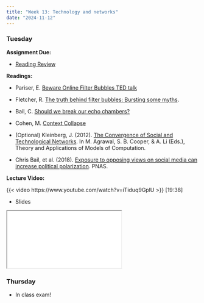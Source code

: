 ```yaml
---
title: "Week 13: Technology and networks"
date: "2024-11-12"
---
```


### Tuesday

**Assignment Due:**

* [Reading Review](/syllabus/syllabus.qmd#reading-review-assignments)

**Readings:**

* Pariser, E. [Beware Online Filter Bubbles TED talk](https://www.ted.com/talks/eli_pariser_beware_online_filter_bubbles)
* Fletcher, R. [The truth behind filter bubbles: Bursting some myths](https://reutersinstitute.politics.ox.ac.uk/risj-review/truth-behind-filter-bubbles-bursting-some-myths).
* Bail, C. [Should we break our echo chambers?](https://www.youtube.com/watch?v=nwRm_ssTarE)
* Cohen, M. [Context Collapse](https://www.psychologytoday.com/intl/blog/finding-love-the-scientific-take/202012/context-collapse)

* (Optional) Kleinberg, J. (2012). [The Convergence of Social and Technological Networks](https://link-springer-com.ezproxy.lib.purdue.edu/chapter/10.1007%2F978-3-642-29952-0_8). In M. Agrawal, S. B. Cooper, & A. Li (Eds.), Theory and Applications of Models of Computation.
* Chris Bail, et al. (2018). [Exposure to opposing views on social media can increase political polarization](https://www.pnas.org/content/115/37/9216). PNAS.

**Lecture Video:**

{{< video https://www.youtube.com/watch?v=iTiduq9GplU >}} [19:38]

* Slides

<iframe class='slide-deck' src="/lectures/content_lectures/networks_and_tech.html"></iframe>


### Thursday

* In class exam!
